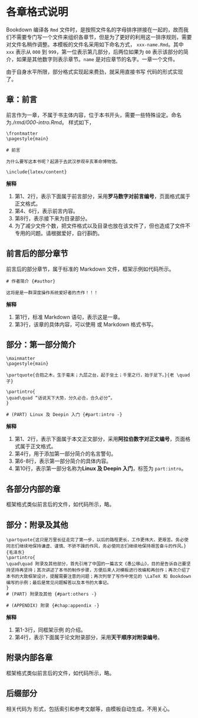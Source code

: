 # 各章格式说明 {#chap:chapters}

Bookdown 编译各 `Rmd` 文件时，是按照文件名的字母排序拼接在一起的，故而我们不需要专门写一个文件来组织各章节，但是为了更好的利用这一排序规则，需要对文件名稍作调整。本模板的文件名采用如下命名方式， `xxx-name.Rmd`。其中 `xxx` 表示从 `000` 到 `999`，第一位表示第几部分，后两位如果为 `00` 表示该部分的简介，如果是其他数字则表示章节。`name` 是对应章节的名字。一章一个文件。

由于自身水平所限，部分格式实现起来费劲，就采用直接书写 \LaTeX 代码的形式实现了。

## 章：前言

前言作为一章，不属于书主体内容，位于本书开头，需要一些特殊设定。命名为*./rmd/000-intro.Rmd*。 样式如下， 

```.block2
\frontmatter
\pagestyle{main}

# 前言

为什么要写这本书呢？起源于去武汉参观辛亥革命博物馆。

\include{latex/content}
```
**解释**

1. 第1、2行，表示下面属于前言部分，采用**罗马数字对前言编号**，页面格式属于正文格式。
2. 第4、6行，表示前言内容。
3. 第8行，表示接下来为目录部分。
4. 为了减少文件个数，把文件格式以及目录也放在该文件了，但也造成了文件不专用的问题。请根据爱好，自行斟酌。

## 前言后的部分章节

前言后的部分章节，属于标准的 Markdown 文件，框架示例如代码\ref{chapters:frontword：nonhead}所示。

```.block2
# 作者简介 {#author}

这将是是一群深度操作系统爱好者的杰作！！！
```
**解释**

1. 第1行，标准 Markdown 语句，表示这是一章。
2. 第3行，该章的具体内容，可以使用 \LaTeX 或 Markdown 格式书写。

## 部分：第一部分简介

```.block2
\mainmatter
\pagestyle{main}

\partquote{合抱之木，生于毫末；九层之台，起于垒土；千里之行，始于足下。}{老 \quad 子}

\partintro{
\quad\quad “话说天下大势，分久必合，合久必分”。
}

# (PART) Linux 及 Deepin 入门 {#part:intro -}
```
**解释**

1. 第1、2行，表示下面属于本文正文部分，采用**阿拉伯数字对正文编号**，页面格式属于正文格式。
2. 第4行，用于添加第一部分简介的名言警句。
3. 第6-8行，表示第一部分简介的具体内容。
4. 第10行，表示第一部分名称为**Linux 及 Deepin 入门**，标签为 `part:intro`。

## 各部分内部的章

框架格式类似前言后的文件，如代码\ref{chapters:frontword：nonhead}所示，略。

## 部分：附录及其他

```.block2
\partquote{这只是万里长征走完了第一步，以后的路程更长，工作更伟大，更艰苦。务必使同志们继续地保持谦虚、谨慎、不骄不躁的作风，务必使同志们继续地保持艰苦奋斗的作风。}{毛泽东}
\partintro{
\quad\quad 附录及其他部分，首先引用了中国的一篇古文《愚公移山》，目的是告诉自己要坚持坚持再坚持；其次讲述了本书的制作步骤，方便后来人对模板进行改编和再创作；再次介绍了本书的大致框架设计，提醒需要注意的问题；再次列举了写作中常见的 \LaTeX 和 Bookdown 编写的示例；最后是常见问题解答以及本书的大事记。
}
# (PART) 附录及其他 {#part:others -}

# (APPENDIX) 附录 {#chap:appendix -} 
```
**解释**

1. 第1-3行，同框架示例\ref{sec:mainpage:firstparthead} 的介绍。
1. 第4行，表示下面属于论文附录部分，采用**天干顺序对附录编号**。

## 附录内部各章

框架格式类似前言后的文件，如代码\ref{chapters:frontword：nonhead}所示，略。

## 后缀部分

相关代码为 \LaTeX 形式，包括索引和参考文献等，由模板自动生成，不用关心。
